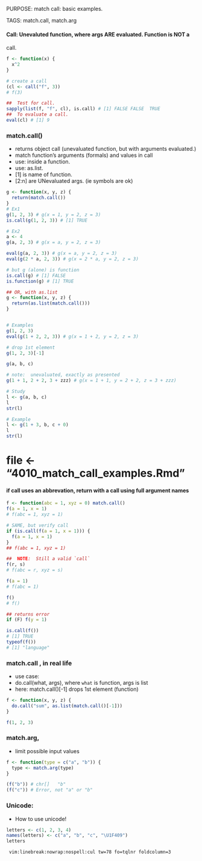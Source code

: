 PURPOSE: match call: basic examples.

TAGS: match.call, match.arg

#### Call: Unevaluted function, where args ARE evaluated. Function is NOT a
call.
```r
f <- function(x) {
  x^2
}

# create a call
(cl <- call("f", 3))
# f(3)

##  Test for call.
sapply(list(f, "f", cl), is.call) # [1] FALSE FALSE  TRUE
##  To evaluate a call.
eval(cl) # [1] 9
```



### match.call() 
* returns object call (unevaluated function, but with arguments evaluated.)
* match function's arguments (formals) and values in call
* use: inside a function.
* use: as.list.
* [1] is name of function.
* [2:n] are UNevaluated args.  (ie symbols are ok)

```r
g <- function(x, y, z) {
  return(match.call())
}
# Ex1
g(1, 2, 3) # g(x = 1, y = 2, z = 3)
is.call(g(1, 2, 3)) # [1] TRUE

# Ex2
a <- 4
g(a, 2, 3) # g(x = a, y = 2, z = 3)

eval(g(a, 2, 3)) # g(x = a, y = 2, z = 3)
eval(g(2 * a, 2, 3)) # g(x = 2 * a, y = 2, z = 3)

# but g (alone) is function
is.call(g) # [1] FALSE
is.function(g) # [1] TRUE

## OR, with as.list
g <- function(x, y, z) {
  return(as.list(match.call()))
}


# Examples
g(1, 2, 3)
eval(g(1 + 2, 2, 3)) # g(x = 1 + 2, y = 2, z = 3)

# drop 1st element
g(1, 2, 3)[-1]

g(a, b, c)

# note:  unevaluated, exactly as presented
g(1 + 1, 2 + 2, 3 + zzz) # g(x = 1 + 1, y = 2 + 2, z = 3 + zzz)

# Study
l <- g(a, b, c)
l
str(l)

# Example
l <- g(1 + 3, b, c + 0)
l
str(l)
```

# file <- "4010_match_call_examples.Rmd"

#### if call uses an abbrevation, return with a call using full argument names
```r
f <- function(abc = 1, xyz = 0) match.call()
f(a = 1, x = 1)
# f(abc = 1, xyz = 1)

# SAME, but verify call
if (is.call(f(a = 1, x = 1))) {
  f(a = 1, x = 1)
}
## f(abc = 1, xyz = 1)

##  NOTE:  Still a valid `call`
f(r, s)
# f(abc = r, xyz = s)

f(a = 1)
# f(abc = 1)

f()
# f()

## returns error
if (F) f(y = 1)

is.call(f())
# [1] TRUE
typeof(f())
# [1] "language"
```


### match.call , in real life
  *  use case:
  *  do.call(what, args), where `what` is function, args is list
  *  here:  match.call()[-1] drops 1st element (function) 

```r
f <- function(x, y, z) {
  do.call("sum", as.list(match.call()[-1]))
}

f(1, 2, 3)
```

### match.arg, 
  *   limit possible input values

```r
f <- function(type = c("a", "b")) {
  type <- match.arg(type)
}

(f("b")) # chr[]   "b"
(f("c")) # Error, not "a" or "b"
```

### Unicode:
  *   How to use unicode!
```r
letters <- c(1, 2, 3, 4)
names(letters) <- c("a", "b", "c", "\U1F409")
letters
```


	 vim:linebreak:nowrap:nospell:cul tw=78 fo=tqlnr foldcolumn=3 

